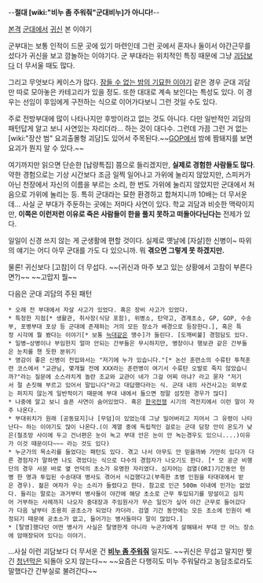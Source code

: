 --'''절대 [wiki:"비누 좀 주워줘"군대비누]가 아니다!'''--


[[본격]] [[군대]]에서 [[귀신]] 본 이야기 

군부대는 보통 인적이 드문 곳에 있기 마련인데 그런 곳에서 혼자나 둘이서 야간근무를 섰다가 귀신을 보고 깜놀하는 이야기다. 군 부대라는 위치적인 특징 때문에 그냥 [[괴담]]보다 더 무서울 때도 많다.

그리고 무엇보다 케이스가 많다. [[잠들 수 없는 밤의 기묘한 이야기]] 같은 경우 군대 괴담만 따로 모아놓은 카테고리가 있을 정도. 또한 대대로 계속 보인다는 특성도 있다. 이 경우는 선임이 후임에게 구전하는 식으로 이어가다보니 그런 것일 수도 있다.

주로 전방부대에 많이 나타나지만 후방이라고 없는 것도 아니다. 다만 일반적인 괴담의 패턴답게 알고 보니 사연있는 자리더라... 하는 것이 대다수. 그런데 가끔 그런 거 없는 [wiki:"장산 범" 요괴출몰형 괴담]도 있어서 주목된다.~~[[GOP]]에서 밤에 짬돼지를 보면 요괴가 뭔지 알 수 있다.~~

여기까지만 읽으면 단순한 [납량특집] 쯤으로 들리겠지만, '''실제로 경험한 사람들도 많다'''. 약한 경험으로는 기상 시간보다 조금 일찍 일어나고 가위에 눌리지 않았지만, 스피커가 아닌 천장에서 자신의 이름을 부르는 소리, 한 번도 가위에 눌리지 않았지만 군대에서 처음으로 가위에 눌리는 등. 특히 군대라는 묘한 환경하고 합쳐지니까 10배는 더 무서운데... 사실 군 부대가 주둔하는 곳에는 저마다 사연이 있다. 학교 괴담과 비슷한 맥락이지만, '''이쪽은 이런저런 이유로 죽은 사람들이 한을 풀지 못하고 떠돌아다닌다는''' 전제가 있다. 

일일이 신경 쓰지 않는 게 군생활에 편할 것이다. 실제로 옛날에 [자살]한 신병이~ 따위의 얘기는 어디 아무 군대를 가도 다 있으니까. 뭐 '''겪으면 그렇게 못 하겠지만.'''

물론! 귀신보다 [고참]이 더 무섭다.
~~(귀신과 마주 보고 있는 상황에서 고참이 부른다면?)~~ ~~고맙지 뭘~~

다음은 군대 괴담의 주된 패턴
 * 오래 전 부대에서 자살 사고가 있었다. 혹은 장비 사고가 있었다. 
 * 특정한 지점[* 생활관, 취사장(식당 포함), 위병소, 탄약고, 경계초소, GP, GOP, 수송부, 포병부대 포상 등 군대에 존재하는 거의 모든 장소가 배경으로 등장한다.], 혹은 특정 시각에 뭘 봤다는 이야기[* 보통 [[늑대]]같은 맹수]가 들린다. [도깨비불] 경험담도 있다.
 * 일병~상병이나 부임한지 얼마 안되는 간부들은 무시하지만, 병장이나 행보관 같은 간부들은 눈치를 챈 듯한 분위기
 * 영감이 좋은 신병이 전입와서는 "저기에 누가 있습니다."[* 논산 훈련소의 수류탄 투척훈련 코스에서 "교관님, 몇개월 전에 XXX라는 훈련병이 여기서 수류탄 오발로 죽지 않았습니까?"라는 질문에 소스라치게 놀란 조교와 교관이 네가 그걸 어찌 아냐? 라고 묻자 "저기서 절 손짓해 부르고 있어서 말입니다"라고 대답했다라는 식. 군대 내의 사건사고는 외부로는 퍼지지 않는게 일반적이기 때문에 부대 내에서 들으면 정말 섬짓한 경우가 많다]
 * 나중에 알고 보니 슬픈 사연이 숨어있었다. 혹은 [[한국전쟁]] 시기의 격전지에서 이런 말이 자주 나온다.
 * 부대위치가 원래 [공동묘지]나 [무덤]이 있었는데 그냥 밀어버리고 지어서 그 유령이 나타난다~ 하는 이야기도 많이 나온다.(이 계열 중에 독립적인 걸로는 군대 담장 안이 온도가 낮은(철조망 사이에 두고 건너편은 눈이 녹고 부대 안은 눈이 안 녹는경우도 있으니....)이유가 이것 때문이다~~~ 라는 것도 있다)
 * 누군가의 목소리를 들었다는 패턴도 있다. 겪고 나서 아무도 안 믿을까봐 가만히 있다가 다른 경험자가 말하면 나도 겪었다는 식으로 다수의 경험자가 나오기도 한다. [* 모 공군 비행단의 경우 서문 바로 옆 언덕의 초소가 유명한 자리였다. 심지어는 검열(ORI)기간동안 헌병 한 명과 투입된 수송대대 병사도 겪어서 식겁했다고(부족한 초병 인원을 타대대에서 받은 경우). 젊은 여자가 우는 소리가 들렸다고 한다. 참고로 인근 500m 이내에 민가는 없었다. 들리는 말로는 과거부터 병사들이 야간에 해당 초소로 근무 투입되기를 망설이고 심지어 거부하는 사례까지 나오자 중대장과 주임원사가 무슨 일인가 싶어 야간 근무로 들어갔다가 다음 날부터 조용히 공초소가 되었다 카더라. 검열 기간 동안에는 모든 초소에 인원이 배정되기 때문에 공초소가 없고, 들어가는 병사들마다 말이 많았다.]
 * [탈영]했다던 어떤 병사가 사실은 탈영한게 아니라 누군가에게 살해돼서 부대 안 어느 장소에 암매장되어 있다는 이야기. 

...사실 이런 괴담보다 더 무서운 건 '''[[비누 좀 주워줘]]''' 일지도. ~~귀신은 무섭고 말지만 찢긴 [[청년막]]은 되돌아 오지 않는다~~ ~~요즘은 다행히도 미누 주워달라고 농담조로라도 말했다간 간부실로 불려간다~~
